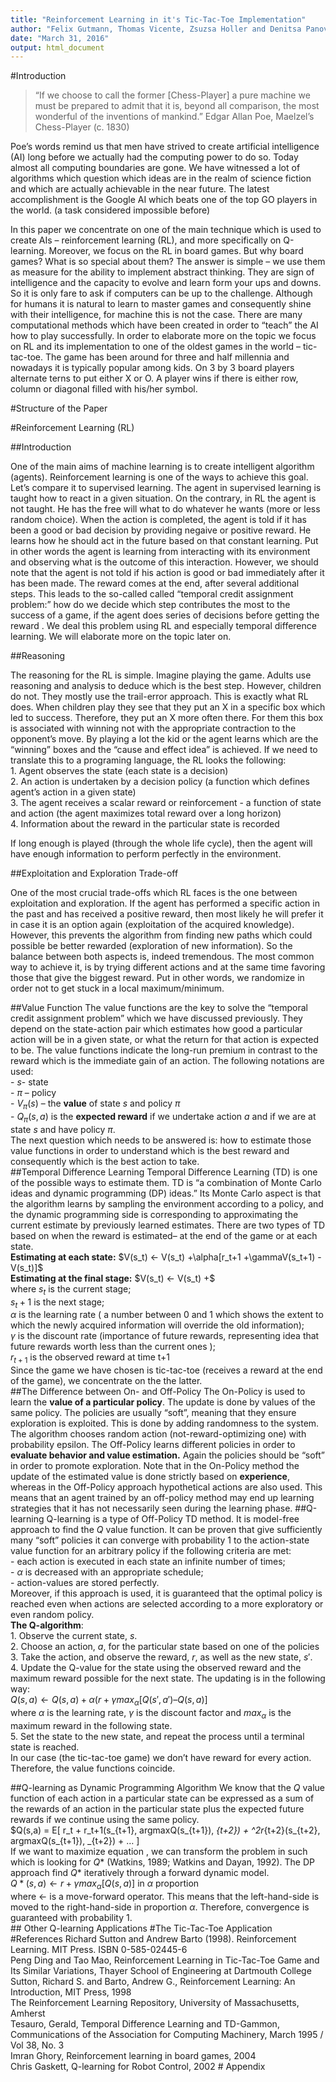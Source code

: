 ```yaml
---
title: "Reinforcement Learning in it's Tic-Tac-Toe Implementation"
author: "Felix Gutmann, Thomas Vicente, Zsuzsa Holler and Denitsa Panova"
date: "March 31, 2016"
output: html_document
---
```


#Introduction

>“If we choose to call the former [Chess-Player] a pure machine we must be prepared to 
>admit that it is, beyond all comparison, the most wonderful of the inventions of mankind.”
>Edgar Allan Poe, Maelzel’s Chess-Player (c. 1830) 

Poe's words remind us that men have strived to create artificial intelligence (AI) long before we actually had the computing power to do so. Today almost all computing boundaries are gone. We have witnessed a lot of algorithms which question which ideas are in the realm of science fiction and which are actually achievable in the near future. The latest accomplishment is the Google AI which beats one of the top GO players in the world. (a task considered impossible before) 

In this paper we concentrate on one of the main technique which is used to create AIs – reinforcement learning (RL),  and more specifically on Q-learning. Moreover, we focus on the RL in board games.  But why board games? What is so special about them? The answer is simple – we use them as measure for the ability to implement abstract thinking. They are sign of intelligence and the capacity to evolve and learn form your ups and downs. So it is only fare to ask if computers can be up to the challenge. Although for humans it is natural to learn to master games and consequently shine with their intelligence, for machine this is not the case. There are many computational methods which have been created in order to “teach” the AI how to play successfully. In order to elaborate more on the topic we focus on RL and its implementation to one of the oldest games in the world – tic-tac-toe. The game has been around for three and half millennia and nowadays it is typically popular among kids. On 3 by 3 board players alternate terns to put either X or O. A player wins if there is either row, column or diagonal filled with his/her symbol. 

#Structure of the Paper 

#Reinforcement Learning (RL)

##Introduction

One of the main aims of machine learning is to create intelligent algorithm (agents). Reinforcement learning is one of the ways to achieve this goal. Let's compare it to supervised learning. The agent in supervised learning is taught how to react in a given situation. On the contrary, in RL the agent is not taught. He has the free will what to do whatever he wants (more or less random choice). When the action is completed, the agent is told if it has been a good or bad decision by providing negaive or positive reward. He learns how he should act in the future based on that constant learning. Put in other words the agent is learning from interacting with its environment and observing what is the outcome of this interaction. However, we should note that the agent is not told if his action is good or bad immediately after it has been made. The reward comes at the end, after several additional steps. This leads to the so-called called “temporal credit assignment problem:” how do we decide which step contributes the most to the success of a game, if the agent does series of decisions before getting the reward . We deal this problem using RL and especially temporal difference learning. We will elaborate more on the topic later on.

##Reasoning 

The reasoning for the RL is simple. Imagine playing the game. Adults use reasoning and analysis to deduce which is the best step. However, children do not. They mostly use the trail-error approach. This is exactly what RL does. When children play they see that they put an X in a specific box which led to success. Therefore, they put an X more often there. For them this box is associated with winning not with the appropriate contraction to the opponent's move. By playing a lot the kid or the agent learns which are the “winning” boxes and the “cause and effect idea” is achieved. If we need to translate this to a programing language, the RL looks the following:  
1. Agent observes the state (each state is a decision)  
2. An action is undertaken by a decision policy (a function which defines agent's action in a given state)  
3. The agent receives a scalar reward or reinforcement - a function of state and action (the agent maximizes total reward over a long horizon)  
4. Information about the reward in the particular state is recorded  

If long enough is played (through the whole life cycle), then the agent will have enough information to perform perfectly in the environment.    

##Exploitation and Exploration Trade-off

One of the most crucial trade-offs which RL faces is the one between exploitation and exploration. If the agent has performed a specific action in the past and has received a positive reward, then most likely he will prefer it in case it is an option again (exploitation of the acquired knowledge). However, this prevents the algorithm from finding new paths which could possible be better rewarded (exploration of new information). So the balance between both aspects is, indeed tremendous. The most common way to achieve it, is by trying  different actions and at the same time favoring those that give the biggest reward. Put in other words, we randomize in order not to get stuck in a local maximum/minimum.

##Value Function
The value functions are the key to solve the “temporal credit assignment problem” which we have discussed previously. They depend on the state-action pair which estimates how good a particular action will be in a given state, or what the return for that action is expected to be. The value functions indicate the long-run premium in contrast to the reward which is the immediate gain of an action. The following notations are used:  
- $s$- state  
- $\pi$ – policy  
- $V_\pi(s)$ – the **value** of state $s$ and policy $\pi$  
- $Q_\pi(s,a)$ is the **expected reward** if we undertake action $a$ and if we are at state $s$ and have policy $\pi$.  
The next question which needs to be answered is: how to estimate those value functions in order to understand which is the best reward and consequently which is the best action to take.  
##Temporal Difference Learning
Temporal Difference Learning (TD) is one of the possible ways to estimate them. TD is "a combination of Monte Carlo ideas and dynamic programming (DP) ideas." Its Monte Carlo aspect is that the algorithm learns by sampling the environment according to a policy, and the dynamic programming side is corresponding to approximating the current estimate by previously learned estimates.  There are two types of TD based on when the reward is estimated– at the end of the game or at each state.  
**Estimating at each state:** $V(s_t) ← V(s_t) +\alpha[r_t+1 +\gammaV(s_t+1) -V(s_t)]$  
**Estimating at the final stage:** $V(s_t) ← V(s_t) +\alpha[V(s_t+1) - V(s_t)] $    
where $s_t$ is the current stage;   
$s_t+1$ is the next stage;   
$\alpha$ is the learning rate ( a number between 0 and 1 which shows the extent to which the newly acquired information will override the old information);  
$\gamma$ is the discount rate (importance of future rewards, representing idea that future rewards worth less than the current ones );  
$r_{t+1}$ is the observed reward at time t+1   
Since the game we have chosen is tic-tac-toe (receives a reward at the end of the game), we concentrate on the the latter.  
##The Difference between On- and Off-Policy
The On-Policy is used to learn the **value of a particular policy**. The update is done by values of the same policy. The policies are usually “soft”, meaning that they ensure exploration is exploited. This is done by adding randomness to the system. The algorithm chooses random action (not-reward-optimizing one) with probability epsilon. 
The Off-Policy learns different policies in order to **evaluate behavior and value estimation.** Again the policies should be “soft” in order to promote exploration. Note that in the On-Policy method the update of the estimated value is done strictly based on **experience**, whereas in the Off-Policy approach hypothetical actions are also used. This means that an agent trained by an off-policy method may end up learning strategies that it has not necessarily seen during the learning phase.
##Q-learning
Q-learning is a type of Off-Policy TD method. It is model-free approach to find the $Q$ value function. It can be proven that give sufficiently many “soft” policies it can converge with probability 1 to the action-state value function for an arbitrary policy if the following criteria are met:  
- each action is executed in each state an infinite number of times;  
- $\alpha$ is decreased with an appropriate schedule;  
- action-values are stored perfectly.  
Moreover, if this approach is used, it is guaranteed that the optimal policy is reached even when actions are selected according to a more exploratory or even random policy.   
**The Q-algorithm**:  
1. Observe the current state, $s$.  
2. Choose an action, $a$, for the particular state based on one of the policies   
3. Take the action, and observe the reward, $r$, as well as the new state, $s'$.  
4. Update the Q-value for the state using the observed reward and the maximum reward possible for the next state. The updating is in the following way:  
$Q(s,a) ←  Q(s,a) + \alpha(r + \gamma max_\alpha[Q(s',a') – Q(s,a)]$   
where $\alpha$ is the learning rate, $\gamma$ is the discount factor and $max_\alpha$ is the maximum reward in the following state.   
5. Set the state to the new state, and repeat the process until a terminal state is reached.  
In our case (the tic-tac-toe game) we don't have reward for every action. Therefore, the value functions coincide. 

##Q-learning as Dynamic Programming Algorithm 
We know that the $Q$ value function of each action in a particular state can be expressed as a sum of the rewards of an action in the particular state plus the expected future rewards if we continue using the same policy.  
$Q(s,a) = E[ r_t + \gamma r_t+1(s_{t+1}, argmaxQ(s_{t+1}), _{t+2}) + \gamma^2r_{t+2}(s_{t+2}, argmaxQ(s_{t+1}), _{t+2}) + … ]   
If we want to maximize equation , we can transform the problem in such which is looking for $Q*$ (Watkins, 1989; Watkins and Dayan, 1992).  The DP approach find $Q*$ iteratively through a forward dynamic model.   
$Q*(s,a) ← r + \gamma max_\alpha[Q(s,a)]$ in $\alpha$ proportion  
where ← is a move-forward operator. This means that the left-hand-side is moved to the right-hand-side in proportion $\alpha$. Therefore, convergence is guaranteed with probability 1.  
## Other Q-learning Applications
#The Tic-Tac-Toe Application
#References 
Richard Sutton and Andrew Barto (1998). Reinforcement Learning. MIT Press. ISBN 0-585-02445-6  
Peng Ding and Tao Mao, Reinforcement Learning in Tic-Tac-Toe Game and Its Similar Variations, Thayer School of Engineering at Dartmouth College  
Sutton, Richard S. and Barto, Andrew G., Reinforcement Learning: An Introduction, MIT Press, 1998  
The Reinforcement Learning Repository, University of Massachusetts, Amherst  
Tesauro, Gerald, Temporal Difference Learning and TD-Gammon, Communications of the Association for Computing Machinery, March 1995 / Vol 38, No. 3  
Imran Ghory, Reinforcement learning in board games, 2004   
Chris Gaskett, Q-learning for Robot Control, 2002
# Appendix